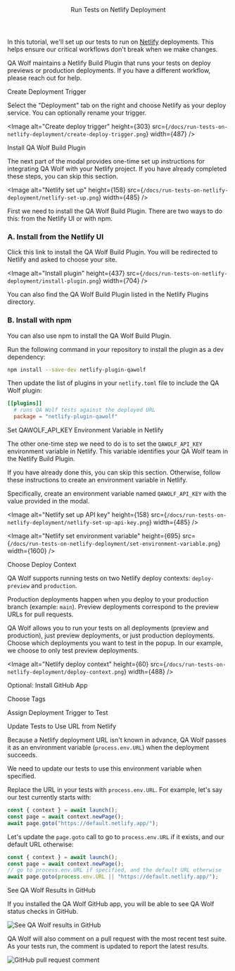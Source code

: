 

<Layout>

<Header>Run Tests on Netlify Deployment</Header>

In this tutorial, we'll set up our tests to run on <a href="https://www.netlify.com/" target="_blank">Netlify</a> deployments. This helps ensure our critical workflows don't break when we make changes.

QA Wolf maintains a <ExternalLink href="https://app.netlify.com/plugins/netlify-plugin-qawolf/install">Netlify Build Plugin</ExternalLink> that runs your tests on <ExternalLink href="https://www.netlify.com/blog/2016/07/20/introducing-deploy-previews-in-netlify">deploy previews</ExternalLink> or production deployments. If you have a different workflow, please <ExternalLink href="https://slack.qawolf.com">reach out for help</ExternalLink>.

<SubHeader>Create Deployment Trigger</SubHeader>

<CreateTrigger description="on Netlify deployments" />

Select the "Deployment" tab on the right and choose Netlify as your deploy service.
You can optionally rename your trigger.

<Image
  alt="Create deploy trigger"
  height={303}
  src={`/docs/run-tests-on-netlify-deployment/create-deploy-trigger.png`}
  width={487}
/>

<SubHeader>Install QA Wolf Build Plugin</SubHeader>

The next part of the modal provides one-time set up instructions for integrating QA Wolf with your Netlify project. If you have already completed these steps, you can skip this section.

<Image
  alt="Netlify set up"
  height={158}
  src={`/docs/run-tests-on-netlify-deployment/netlify-set-up.png`}
  width={485}
/>

First we need to install the QA Wolf Build Plugin. There are two ways to do this: from the <ExternalLink href="https://app.netlify.com/plugins/netlify-plugin-qawolf/install">Netlify UI</ExternalLink> or with <ExternalLink href="https://www.npmjs.com/">npm</ExternalLink>.

### A. Install from the Netlify UI

Click <ExternalLink href="https://app.netlify.com/plugins/netlify-plugin-qawolf/install">
this link to install the QA Wolf Build Plugin</ExternalLink>. You will be redirected to Netlify and asked to choose your site.

<Image
  alt="Install plugin"
  height={437}
  src={`/docs/run-tests-on-netlify-deployment/install-plugin.png`}
  width={704}
/>

You can also find the QA Wolf Build Plugin listed in the <ExternalLink href="https://app.netlify.com/plugins">Netlify Plugins directory</ExternalLink>.

### B. Install with npm

You can also use <ExternalLink href="https://www.npmjs.com/">npm</ExternalLink> to install the QA Wolf Build Plugin.

Run the following command in your repository to install the plugin as a dev dependency:

```bash
npm install --save-dev netlify-plugin-qawolf
```

Then update the list of plugins in your `netlify.toml` file to include the QA Wolf plugin:

```toml
[[plugins]]
  # runs QA Wolf tests against the deployed URL
  package = "netlify-plugin-qawolf"
```

<SubHeader>Set QAWOLF_API_KEY Environment Variable in Netlify</SubHeader>

The other one-time step we need to do is to set the `QAWOLF_API_KEY` environment variable in Netlify. This variable identifies your QA Wolf team in the Netlify Build Plugin.

If you have already done this, you can skip this section. Otherwise, follow <ExternalLink href="https://docs.netlify.com/configure-builds/environment-variables/#declare-variables">these instructions</ExternalLink> to create an environment variable in Netlify.

Specifically, create an environment variable named `QAWOLF_API_KEY` with the value provided in the modal.

<Image
  alt="Netlify set up API key"
  height={158}
  src={`/docs/run-tests-on-netlify-deployment/netlify-set-up-api-key.png`}
  width={485}
/>

<Image
  alt="Netlify set environment variable"
  height={695}
  src={`/docs/run-tests-on-netlify-deployment/set-environment-variable.png`}
  width={1600}
/>

<SubHeader>Choose Deploy Context</SubHeader>

QA Wolf supports running tests on two Netlify <ExternalLink href="https://docs.netlify.com/site-deploys/overview/#deploy-contexts">deploy contexts</ExternalLink>: `deploy-preview` and `production`.

Production deployments happen when you deploy to your production branch (example: `main`). Preview deployments correspond to the preview URLs for pull requests.

QA Wolf allows you to run your tests on all deployments (preview and production), just preview deployments, or just production deployments. Choose which deployments you want to test in the popup. In our example, we choose to only test preview deployments.

<Image
  alt="Netlify deploy context"
  height={60}
  src={`/docs/run-tests-on-netlify-deployment/deploy-context.png`}
  width={488}
/>

<SubHeader>Optional: Install GitHub App</SubHeader>

<InstallGitHubApp service="netlify" />

<SubHeader>Choose Tags</SubHeader>

<ChooseTags />

<ChooseEnvironment />

<SubHeader>Assign Deployment Trigger to Test</SubHeader>

<SubHeader>Update Tests to Use URL from Netlify</SubHeader>

Because a Netlify deployment URL isn't known in advance, QA Wolf passes it as an <Link href="use-environment-variables">environment variable</Link> (`process.env.URL`) when the deployment succeeds.

We need to update our tests to use this environment variable when specified.

Replace the URL in your tests with `process.env.URL`. For example, let's say our test currently starts with:

```js
const { context } = await launch();
const page = await context.newPage();
await page.goto("https://default.netlify.app/");
```

Let's update the `page.goto` call to go to `process.env.URL` if it exists, and our default URL otherwise:

```js
const { context } = await launch();
const page = await context.newPage();
// go to process.env.URL if specified, and the default URL otherwise
await page.goto(process.env.URL || "https://default.netlify.app/");
```

<SubHeader>See QA Wolf Results in GitHub</SubHeader>

If you <Link href="#optional-install-git-hub-app">installed the QA Wolf GitHub app</Link>, you will be able to see QA Wolf status checks in GitHub.

<Image
  alt="See QA Wolf results in GitHub"
  height={299}
  src="/docs/run-tests-on-netlify-deployment/github-checks.png"
  width={600}
/>

QA Wolf will also comment on a pull request with the most recent test suite. As your tests run, the comment is updated to report the latest results.

<Image
  alt="GitHub pull request comment"
  height={179}
  src="/docs/run-tests-on-netlify-deployment/pull-request-comment.png"
  width={800}
/>

<ViewRunHistory description="on Netlify deployments" />

</Layout>
